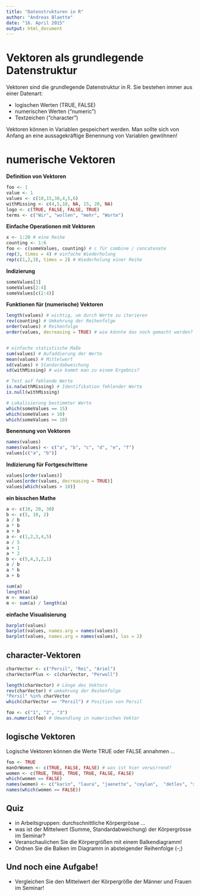 ```yaml
---
title: "Datenstrukturen in R"
author: "Andreas Blaette"
date: "16. April 2015"
output: html_document
---
```



Vektoren als grundlegende Datenstruktur
=======================================

Vektoren sind die grundlegende Datenstruktur in R. Sie bestehen immer aus einer Datenart:

* logischen Werten (TRUE, FALSE)
* numerischen Werten ("numeric")
* Textzeichen ("character")

Vektoren können in Variablen gespeichert werden. Man sollte sich von Anfang an eine aussagekräftige Benennung von Variablen gewöhnen!


numerische Vektoren
===================


__Definition von Vektoren__

```r
foo <- 1
value <- 1
values <- c(10,15,30,4,5,6)
withMissing <- c(4,5,10, NA, 15, 20, NA)
logo <- c(TRUE, FALSE, FALSE, TRUE)
terms <- c("Wir", "wollen", "mehr", "Worte")
```

__Einfache Operationen mit Vektoren__

```r
x <- 1:20 # eine Reihe
counting <- 1:6 
foo <- c(someValues, counting) # c für combine / concatenate
rep(3, times = 4) # einfache Wiederholung
rep(c(1,2,3), times = 2) # Wiederholung einer Reihe
```


__Indizierung__

```r
someValues[3]
someValues[2:4]
someValues[c(2:4)]
```


__Funktionen für (numerische) Vektoren__

```r
length(values) # wichtig, um durch Werte zu iterieren
rev(counting) # Umkehrung der Reihenfolge
order(values) # Reihenfolge
order(values, decreasing = TRUE) # wie könnte das noch gemacht werden?


# einfache statistische Maße
sum(values) # Aufaddierung der Werte
mean(values) # Mittelwert
sd(values) # Standardabweichung
sd(withMissing) # wie kommt man zu einem Ergebnis?

# Test auf fehlende Werte
is.na(withMissing) # Identifikation fehlender Werte 
is.null(withMissing)

# Lokalisierung bestimmter Werte
which(someValues == 15)
which(someValues > 10)
which(someValues >= 10)
```


__Benennung von Vektoren__

```r
names(values)
names(values) <- c("a", "b", "c", "d", "e", "f")
values[c("a", "b")]
```


__Indizierung für Fortgeschrittene__

```r
values[order(values)]
values[order(values, decreasing = TRUE)]
values[which(values > 10)]
```



__ein bisschen Mathe__

```r
a <- c(10, 20, 30)
b <- c(5, 10, 2)
a / b
a * b
a + b
a <- c(1,2,3,4,5)
a / 5
a + 1
a * 2
b <- c(5,4,3,2,1)
a / b
a * b
a + b

sum(a) 
length(a)
m <- mean(a)
m <- sum(a) / length(a)
```

__einfache Visualisierung__

```r
barplot(values)
barplot(values, names.arg = names(values))
barplot(values, names.arg = names(values), las = 2)
```

character-Vektoren
------------------

```r
charVector <- c("Persil", "Rei", "Ariel") 
charVectorPlus <- c(charVector, "Perwoll")

length(charVector) # Länge des Vektors
rev(charVector) # umkehrung der Reihenfolge
"Persil" %in% charVector
which(charVector == "Persil") # Position von Persil

foo <- c("1", "2", "3")
as.numeric(foo) # Umwandlung in numerischen Vektor
```


logische Vektoren
-----------------

Logische Vektoren können die Werte TRUE oder FALSE annahmen ...

```r
foo <- TRUE
manOrWomen <- c(TRUE, FALSE, FALSE) # was ist hier verwirrend?
women <- c(TRUE, TRUE, TRUE, TRUE, FALSE, FALSE)
which(women == FALSE)
names(women) <- c("karin", "laura", "jaenette", "ceylan",  "detlev", "xaver")
names(which(women == FALSE))
```



Quiz
----
* in Arbeitsgruppen: durchschnittliche Körpergrösse ...
* was ist der Mittelwert (Summe, Standardabweichung) der Körpergrösse im Seminar?
* Veranschaulichen Sie die Körpergrößen mit einem Balkendiagramm!
* Ordnen Sie die Balken im Diagramm in absteigender Reihenfolge (-;)




Und noch eine Aufgabe!
----------------------

* Vergleichen Sie den Mittelwert der Körpergröße der Männer und Frauen im Seminar!




